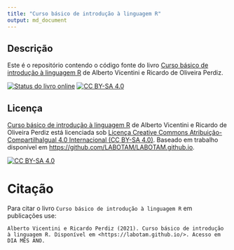 ```yaml
---
title: "Curso básico de introdução à linguagem R"
output: md_document
---
```


## Descrição {-}

Este é o repositório contendo o código fonte do livro [Curso básico de introdução à linguagem R](https://labotam.github.io/) de Alberto Vicentini e Ricardo de Oliveira Perdiz.

<!-- badges: start -->
[![Status do livro online](https://github.com/LABOTAM/LABOTAM.github.io/workflows/renderbook/badge.svg)](https://github.com/LABOTAM/LABOTAM.github.io/actions)
[![CC BY-SA 4.0][cc-by-sa-shield]][cc-by-sa]
<!-- badges: end -->

## Licença {-}

[Curso básico de introdução à linguagem R](https://labotam.github.io/) de Alberto Vicentini e Ricardo de Oliveira Perdiz está licenciada sob [Licença Creative Commons Atribuição-CompartilhaIgual 4.0 Internacional (CC BY-SA 4.0) ][cc-by-sa].
Baseado em trabalho disponível em <https://github.com/LABOTAM/LABOTAM.github.io>.

[![CC BY-SA 4.0][cc-by-sa-image]][cc-by-sa]

[cc-by-sa]: http://creativecommons.org/licenses/by-sa/4.0/
[cc-by-sa-image]: https://i.creativecommons.org/l/by-sa/4.0/88x31.png
[cc-by-sa-shield]: https://img.shields.io/badge/License-CC%20BY--SA%204.0-lightgrey.svg

# Citação

Para citar o livro `Curso básico de introdução à linguagem R` em publicações use:

```
Alberto Vicentini e Ricardo Perdiz (2021). Curso básico de introdução à linguagem R. Disponível em <https://labotam.github.io/>. Acesso em DIA MÊS ANO.
```
